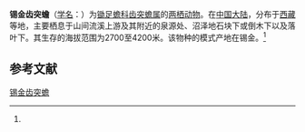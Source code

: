 {{Speciesbox
| name = 锡金齿突蟾
| status = 
| status_system = 
| image = Scutiger_sikimmensis.jpg
| genus = Scutiger
| species = sikimmensis
| authority = (Blyth, 1854)<ref name='id4882'>{{cite web| url =http://www.bioinfo.cn/db05/BjdwSpecies.php?action=view&id=4882| title =锡金齿突蟾| work =《中国动物物种编目数据库》| publisher =中国科学院微生物研究所| author =中国科学院动物研究所| accessdate =2009-04-11| deadurl =yes| archiveurl =https://web.archive.org/web/20160305030442/http://www.bioinfo.cn/db05/BjdwSpecies.php?action=view&id=4882| archivedate =2016-03-05}}</ref>
}}

'''锡金齿突蟾'''（[[学名|学名]]：{{lang|la|''Scutiger sikimmensis''}}）为[[锄足蟾科|锄足蟾科]][[齿突蟾属|齿突蟾属]]的[[两栖动物|两栖动物]]。在[[中国大陆|中国大陆]]，分布于[[西藏|西藏]]等地，主要栖息于山间流溪上游及其附近的泉源处、沼泽地石块下或倒木下以及落叶下。其生存的海拔范围为2700至4200米。该物种的模式产地在锡金。<ref name='id4882'/>

== 参考文献 ==
{{reflist}}

{{Wikispecies|Scutiger sikimmensis}}
{{Taxonbar|from=Q2706178}}

[[Category:齿突蟾属|锡金齿突蟾]]


{{amphibian-stub}}